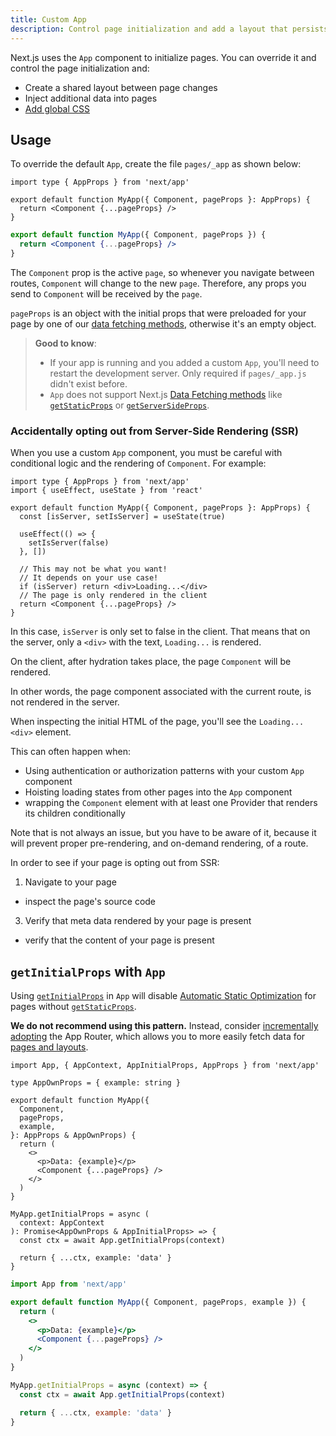 ```yaml
---
title: Custom App
description: Control page initialization and add a layout that persists for all pages by overriding the default App component used by Next.js.
---
```


Next.js uses the `App` component to initialize pages. You can override it and control the page initialization and:

- Create a shared layout between page changes
- Inject additional data into pages
- [Add global CSS](/docs/pages/building-your-application/styling)

## Usage

To override the default `App`, create the file `pages/_app` as shown below:

```tsx filename="pages/_app.tsx" switcher
import type { AppProps } from 'next/app'

export default function MyApp({ Component, pageProps }: AppProps) {
  return <Component {...pageProps} />
}
```

```jsx filename="pages/_app.jsx" switcher
export default function MyApp({ Component, pageProps }) {
  return <Component {...pageProps} />
}
```

The `Component` prop is the active `page`, so whenever you navigate between routes, `Component` will change to the new `page`. Therefore, any props you send to `Component` will be received by the `page`.

`pageProps` is an object with the initial props that were preloaded for your page by one of our [data fetching methods](/docs/pages/building-your-application/data-fetching), otherwise it's an empty object.

> **Good to know**:
>
> - If your app is running and you added a custom `App`, you'll need to restart the development server. Only required if `pages/_app.js` didn't exist before.
> - `App` does not support Next.js [Data Fetching methods](/docs/pages/building-your-application/data-fetching) like [`getStaticProps`](/docs/pages/building-your-application/data-fetching/get-static-props) or [`getServerSideProps`](/docs/pages/building-your-application/data-fetching/get-server-side-props).

### Accidentally opting out from Server-Side Rendering (SSR)

When you use a custom `App` component, you must be careful with conditional logic and the rendering of `Component`. For example:

```tsx filename="pages/_app.tsx"
import type { AppProps } from 'next/app'
import { useEffect, useState } from 'react'

export default function MyApp({ Component, pageProps }: AppProps) {
  const [isServer, setIsServer] = useState(true)

  useEffect(() => {
    setIsServer(false)
  }, [])

  // This may not be what you want!
  // It depends on your use case!
  if (isServer) return <div>Loading...</div>
  // The page is only rendered in the client
  return <Component {...pageProps} />
}
```

In this case, `isServer` is only set to false in the client. That means that on the server, only a `<div>` with the text, `Loading...` is rendered.

On the client, after hydration takes place, the page `Component` will be rendered.

In other words, the page component associated with the current route, is not rendered in the server.

When inspecting the initial HTML of the page, you'll see the `Loading...` `<div>` element.

This can often happen when:

- Using authentication or authorization patterns with your custom `App` component
- Hoisting loading states from other pages into the `App` component
- wrapping the `Component` element with at least one Provider that renders its children conditionally

Note that is not always an issue, but you have to be aware of it, because it will prevent proper pre-rendering, and on-demand rendering, of a route.

In order to see if your page is opting out from SSR:

1. Navigate to your page
- inspect the page's source code
3. Verify that meta data rendered by your page is present
- verify that the content of your page is present

## `getInitialProps` with `App`

Using [`getInitialProps`](/docs/pages/api-reference/functions/get-initial-props) in `App` will disable [Automatic Static Optimization](/docs/pages/building-your-application/rendering/automatic-static-optimization) for pages without [`getStaticProps`](/docs/pages/building-your-application/data-fetching/get-static-props).

**We do not recommend using this pattern.** Instead, consider [incrementally adopting](/docs/app/building-your-application/upgrading/app-router-migration) the App Router, which allows you to more easily fetch data for [pages and layouts](/docs/app/building-your-application/routing/layouts-and-templates).

```tsx filename="pages/_app.tsx" switcher
import App, { AppContext, AppInitialProps, AppProps } from 'next/app'

type AppOwnProps = { example: string }

export default function MyApp({
  Component,
  pageProps,
  example,
}: AppProps & AppOwnProps) {
  return (
    <>
      <p>Data: {example}</p>
      <Component {...pageProps} />
    </>
  )
}

MyApp.getInitialProps = async (
  context: AppContext
): Promise<AppOwnProps & AppInitialProps> => {
  const ctx = await App.getInitialProps(context)

  return { ...ctx, example: 'data' }
}
```

```jsx filename="pages/_app.jsx" switcher
import App from 'next/app'

export default function MyApp({ Component, pageProps, example }) {
  return (
    <>
      <p>Data: {example}</p>
      <Component {...pageProps} />
    </>
  )
}

MyApp.getInitialProps = async (context) => {
  const ctx = await App.getInitialProps(context)

  return { ...ctx, example: 'data' }
}
```
